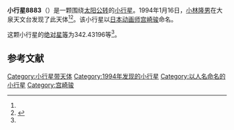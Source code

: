 {{Infobox planet
| bgcolour = #FFFFC0
| name = 8883 Miyazakihayao
| symbol = 
| image = 
| caption = 
| discovery = yes
| discovery_ref = 
| discoverer = [[小林隆男|小林隆男]]
| discovery_site = [[大泉天文台|大泉天文台]] 
| discovered = 1994年1月16日
| designations = yes
| mp_name = 
| named_after = 
| alt_names = 1994 BS4/ 1978 NO5 / 1996 XB19
| mp_category = [[主带小行星|主带小行星]]
| orbit_ref = <ref name="a">[http://ssd.jpl.nasa.gov/sbdb.cgi?sstr=8883 8883 Miyazakihayao] {{Wayback|url=http://ssd.jpl.nasa.gov/sbdb.cgi?sstr=8883 |date=20210717064403 }}，小行星數據庫瀏覽器（JPL Small-Body Database Browser）－[[美国国家航空航天局|美国国家航空航天局]]喷气推进实验室</ref>
| epoch = 2456400.5 (2013年4月18日更新)
| aphelion = {{convert|2.3218427|AU|km|3|abbr=on|lk=out}}
| perihelion = {{convert|2.2243393|AU|km|3|abbr=on}}
| semimajor = {{convert|2.2730910|AU|km|3|abbr=on}}
| eccentricity = 0.0214473
| period = 1251.767426 [[日|日]]<br />3.43[[儒略年|儒略年]]
| avg_speed = 
| inclination = 2.46946
| asc_node = 73.77359
| mean_anomaly = 
| arg_peri = 342.43196
| satellites = 
| physical_characteristics = yes
| dimensions = 
| mass = 
| density = 
| surface_grav = 
| escape_velocity = 
| sidereal_day = 
| axial_tilt = 
| pole_ecliptic_lat = 
| pole_ecliptic_lon = 
| albedo = 
| temperatures= 
| temp_name1 = 
| mean_temp_1 = 
| max_temp_1 = 
| temp_name2 = 
| max_temp_2 = 
| spectral_type = 
| abs_magnitude = 342.43196
}}

'''小行星8883'''（{{lang-en|8883 Miyazakihayao}}）是一颗围绕[[太阳|太阳]][[公转|公转]]的[[小行星|小行星]]。1994年1月16日，[[小林隆男|小林隆男]]在大泉天文台发现了此天体<ref name="a" /><ref>{{cite news|title=小行星列表|url=http://cfa-www.harvard.edu/iau/lists/NumberedMPs.txt|accessdate=2013-07-08|newspaper=哈佛大学|archive-date=2008-05-17|archive-url=https://web.archive.org/web/20080517010638/http://cfa-www.harvard.edu/iau/lists/NumberedMPs.txt|dead-url=no}}</ref>。该小行星以[[日本|日本]][[动画师|动画师]][[宫崎骏|宫崎骏]]命名。

这颗小行星的[[绝对星等|绝对星等]]为342.43196等<ref name="a" />。

==参考文献==
{{reflist}}
{{Minor Planet Number|[[小行星8882|小行星8882]]|[[小行星8884|小行星8884]]}}

{{小天体}}

[[Category:小行星带天体|Category:小行星带天体]]
[[Category:1994年发现的小行星|Category:1994年发现的小行星]]
[[Category:以人名命名的小行星|Category:以人名命名的小行星]]
[[Category:宫崎骏|Category:宫崎骏]]
{{asteroid-stub}}